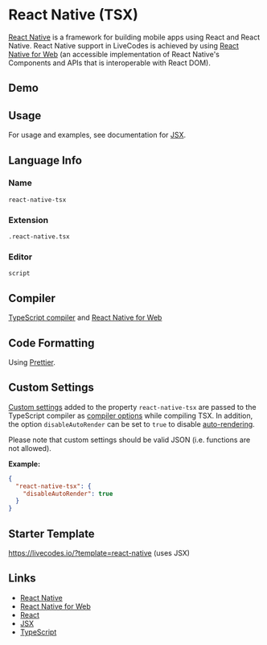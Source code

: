 # React Native (TSX)


[React Native](https://reactnative.dev/) is a framework for building mobile apps using React and React Native. React Native support in LiveCodes is achieved by using [React Native for Web](https://necolas.github.io/react-native-web/) (an accessible implementation of React Native's Components and APIs that is interoperable with React DOM).

## Demo

<LiveCodes template="react-native" height="400px"></LiveCodes>

## Usage

For usage and examples, see documentation for [JSX](./jsx.mdx).

## Language Info

### Name

`react-native-tsx`

### Extension

`.react-native.tsx`

### Editor

`script`

## Compiler

[TypeScript compiler](./typescript.mdx) and [React Native for Web](https://necolas.github.io/react-native-web/)

## Code Formatting

Using [Prettier](https://prettier.io/).

## Custom Settings

[Custom settings](../advanced/custom-settings.mdx) added to the property `react-native-tsx` are passed to the TypeScript compiler as [compiler options](https://www.typescriptlang.org/tsconfig#compilerOptions) while compiling TSX.
In addition, the option `disableAutoRender` can be set to `true` to disable [auto-rendering](./jsx#auto-rendering).

Please note that custom settings should be valid JSON (i.e. functions are not allowed).

**Example:**

```json title="Custom Settings"
{
  "react-native-tsx": {
    "disableAutoRender": true
  }
}
```

## Starter Template

https://livecodes.io/?template=react-native (uses JSX)

## Links

- [React Native](https://reactnative.dev/)
- [React Native for Web](https://necolas.github.io/react-native-web/)
- [React](https://react.dev/)
- [JSX](https://react.dev/learn/writing-markup-with-jsx)
- [TypeScript](https://www.typescriptlang.org/)
